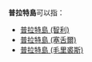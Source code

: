 '''普拉特島'''可以指：
*[[普拉特島_(智利)|普拉特島 (智利)]]
*[[普拉特島_(塞舌爾)|普拉特島 (塞舌爾)]]
*[[普拉特島_(毛里裘斯)|普拉特島 (毛里裘斯)]]

{{disambig|cat=四字地名消歧義}}